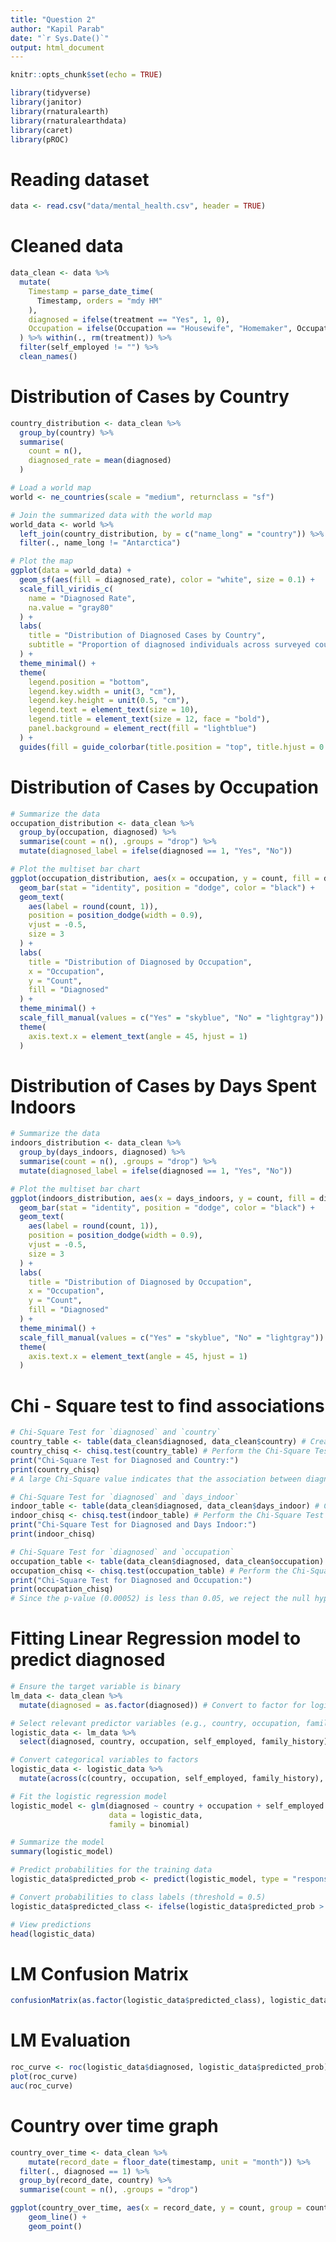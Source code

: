 ```yaml
---
title: "Question 2"
author: "Kapil Parab"
date: "`r Sys.Date()`"
output: html_document
---
```


```r
knitr::opts_chunk$set(echo = TRUE)
```

```r
library(tidyverse)
library(janitor)
library(rnaturalearth)
library(rnaturalearthdata)
library(caret)
library(pROC)
```
# Reading dataset

```r
data <- read.csv("data/mental_health.csv", header = TRUE)
```

# Cleaned data
```r
data_clean <- data %>% 
  mutate(
    Timestamp = parse_date_time(
      Timestamp, orders = "mdy HM"
    ),
    diagnosed = ifelse(treatment == "Yes", 1, 0),
    Occupation = ifelse(Occupation == "Housewife", "Homemaker", Occupation)
  ) %>% within(., rm(treatment)) %>%
  filter(self_employed != "") %>%
  clean_names()
```

# Distribution of Cases by Country
```r
country_distribution <- data_clean %>%
  group_by(country) %>%
  summarise(
    count = n(),
    diagnosed_rate = mean(diagnosed)
  )

# Load a world map
world <- ne_countries(scale = "medium", returnclass = "sf")

# Join the summarized data with the world map
world_data <- world %>%
  left_join(country_distribution, by = c("name_long" = "country")) %>%
  filter(., name_long != "Antarctica")

# Plot the map
ggplot(data = world_data) +
  geom_sf(aes(fill = diagnosed_rate), color = "white", size = 0.1) +
  scale_fill_viridis_c(
    name = "Diagnosed Rate",
    na.value = "gray80"
  ) +
  labs(
    title = "Distribution of Diagnosed Cases by Country",
    subtitle = "Proportion of diagnosed individuals across surveyed countries"
  ) +
  theme_minimal() +
  theme(
    legend.position = "bottom",
    legend.key.width = unit(3, "cm"),
    legend.key.height = unit(0.5, "cm"),
    legend.text = element_text(size = 10),
    legend.title = element_text(size = 12, face = "bold"),
    panel.background = element_rect(fill = "lightblue")
  ) +
  guides(fill = guide_colorbar(title.position = "top", title.hjust = 0.5))
```

# Distribution of Cases by Occupation

```r
# Summarize the data
occupation_distribution <- data_clean %>%
  group_by(occupation, diagnosed) %>%
  summarise(count = n(), .groups = "drop") %>%
  mutate(diagnosed_label = ifelse(diagnosed == 1, "Yes", "No"))

# Plot the multiset bar chart
ggplot(occupation_distribution, aes(x = occupation, y = count, fill = diagnosed_label)) +
  geom_bar(stat = "identity", position = "dodge", color = "black") +
  geom_text(
    aes(label = round(count, 1)), 
    position = position_dodge(width = 0.9), 
    vjust = -0.5, 
    size = 3
  ) +
  labs(
    title = "Distribution of Diagnosed by Occupation",
    x = "Occupation",
    y = "Count",
    fill = "Diagnosed"
  ) +
  theme_minimal() +
  scale_fill_manual(values = c("Yes" = "skyblue", "No" = "lightgray")) +
  theme(
    axis.text.x = element_text(angle = 45, hjust = 1)
  )
```

# Distribution of Cases by Days Spent Indoors

```r
# Summarize the data
indoors_distribution <- data_clean %>%
  group_by(days_indoors, diagnosed) %>%
  summarise(count = n(), .groups = "drop") %>%
  mutate(diagnosed_label = ifelse(diagnosed == 1, "Yes", "No"))

# Plot the multiset bar chart
ggplot(indoors_distribution, aes(x = days_indoors, y = count, fill = diagnosed_label)) +
  geom_bar(stat = "identity", position = "dodge", color = "black") +
  geom_text(
    aes(label = round(count, 1)), 
    position = position_dodge(width = 0.9), 
    vjust = -0.5, 
    size = 3
  ) +
  labs(
    title = "Distribution of Diagnosed by Occupation",
    x = "Occupation",
    y = "Count",
    fill = "Diagnosed"
  ) +
  theme_minimal() +
  scale_fill_manual(values = c("Yes" = "skyblue", "No" = "lightgray")) +
  theme(
    axis.text.x = element_text(angle = 45, hjust = 1)
  )
```


# Chi - Square test to find associations

```r
# Chi-Square Test for `diagnosed` and `country`
country_table <- table(data_clean$diagnosed, data_clean$country) # Create a contingency table
country_chisq <- chisq.test(country_table) # Perform the Chi-Square Test
print("Chi-Square Test for Diagnosed and Country:")
print(country_chisq)
# A large Chi-Square value indicates that the association between diagnosed and country is very strong

# Chi-Square Test for `diagnosed` and `days_indoor`
indoor_table <- table(data_clean$diagnosed, data_clean$days_indoor) # Create a contingency table
indoor_chisq <- chisq.test(indoor_table) # Perform the Chi-Square Test
print("Chi-Square Test for Diagnosed and Days Indoor:")
print(indoor_chisq)

# Chi-Square Test for `diagnosed` and `occupation`
occupation_table <- table(data_clean$diagnosed, data_clean$occupation) # Create a contingency table
occupation_chisq <- chisq.test(occupation_table) # Perform the Chi-Square Test
print("Chi-Square Test for Diagnosed and Occupation:")
print(occupation_chisq)
# Since the p-value (0.00052) is less than 0.05, we reject the null hypothesis. This means there is a statistically significant association between diagnosed (mental health treatment) and occupation
```
# Fitting Linear Regression model to predict diagnosed

```r
# Ensure the target variable is binary
lm_data <- data_clean %>%
  mutate(diagnosed = as.factor(diagnosed)) # Convert to factor for logistic regression

# Select relevant predictor variables (e.g., country, occupation, family_history)
logistic_data <- lm_data %>%
  select(diagnosed, country, occupation, self_employed, family_history)

# Convert categorical variables to factors
logistic_data <- logistic_data %>%
  mutate(across(c(country, occupation, self_employed, family_history), as.factor))

# Fit the logistic regression model
logistic_model <- glm(diagnosed ~ country + occupation + self_employed + family_history,
                      data = logistic_data,
                      family = binomial)

# Summarize the model
summary(logistic_model)

# Predict probabilities for the training data
logistic_data$predicted_prob <- predict(logistic_model, type = "response")

# Convert probabilities to class labels (threshold = 0.5)
logistic_data$predicted_class <- ifelse(logistic_data$predicted_prob > 0.5, 1, 0)

# View predictions
head(logistic_data)
```

# LM Confusion Matrix

```r
confusionMatrix(as.factor(logistic_data$predicted_class), logistic_data$diagnosed)
```

# LM Evaluation

```r
roc_curve <- roc(logistic_data$diagnosed, logistic_data$predicted_prob)
plot(roc_curve)
auc(roc_curve)
```
# Country over time graph

```r
country_over_time <- data_clean %>%
    mutate(record_date = floor_date(timestamp, unit = "month")) %>%
  filter(., diagnosed == 1) %>%
  group_by(record_date, country) %>%
  summarise(count = n(), .groups = "drop")

ggplot(country_over_time, aes(x = record_date, y = count, group = country, color = country)) +
    geom_line() +
    geom_point()

```